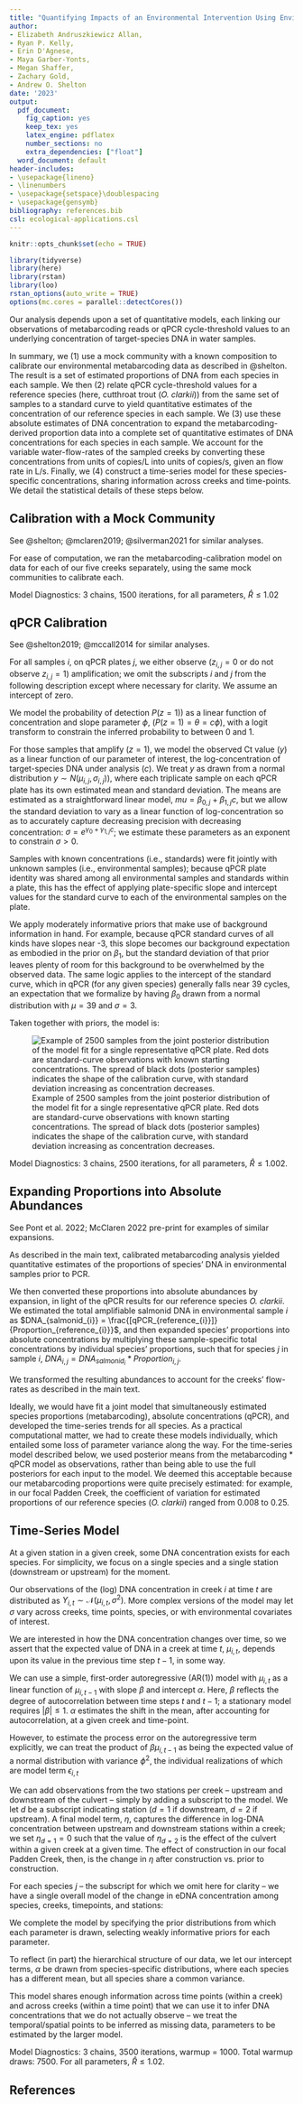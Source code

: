```yaml
---
title: "Quantifying Impacts of an Environmental Intervention Using Environmental DNA: Supplemental Text 2"
author: 
- Elizabeth Andruszkiewicz Allan, 
- Ryan P. Kelly, 
- Erin D'Agnese, 
- Maya Garber-Yonts,
- Megan Shaffer,
- Zachary Gold,
- Andrew O. Shelton 
date: '2023'
output:
  pdf_document:
    fig_caption: yes
    keep_tex: yes
    latex_engine: pdflatex
    number_sections: no
    extra_dependencies: ["float"]
  word_document: default
header-includes:
- \usepackage{lineno}
- \linenumbers
- \usepackage{setspace}\doublespacing
- \usepackage{gensymb}
bibliography: references.bib
csl: ecological-applications.csl
---
```


```r
knitr::opts_chunk$set(echo = TRUE)

library(tidyverse)
library(here)
library(rstan)
library(loo)
rstan_options(auto_write = TRUE)
options(mc.cores = parallel::detectCores())

```

Our analysis depends upon a set of quantitative models, each linking our observations of metabarcoding reads or qPCR cycle-threshold values to an underlying concentration of target-species DNA in water samples.

In summary, we (1) use a mock community with a known composition to calibrate our environmental metabarcoding data as described in @shelton. The result is a set of estimated proportions of DNA from each species in each sample. We then (2) relate qPCR cycle-threshold values for a reference species (here, cutthroat trout (*O. clarkii*)) from the same set of samples to a standard curve to yield quantitative estimates of the concentration of our reference species in each sample. We (3) use these absolute estimates of DNA concentration to expand the metabarcoding-derived proportion data into a complete set of quantitative estimates of DNA concentrations for each species in each sample. We account for the variable water-flow-rates of the sampled creeks by converting these concentrations from units of copies/L into units of copies/s, given an flow rate in L/s. Finally, we (4) construct a time-series model for these species-specific concentrations, sharing information across creeks and time-points. We detail the statistical details of these steps below.

## Calibration with a Mock Community

See @shelton; @mclaren2019; @silverman2021 for similar analyses. 

For ease of computation, we ran the metabarcoding-calibration model on data for each of our five creeks separately, using the same mock communities to calibrate each.

Model Diagnostics: 3 chains, 1500 iterations, for all parameters, $\hat{R} \leq 1.02$

## qPCR Calibration

See @shelton2019; @mccall2014 for similar analyses.

For all samples $i$, on qPCR plates $j$, we either observe ($z_{i,j} = 0$ or do not observe $z_{i,j} = 1$) amplification; we omit the subscripts $i$ and $j$ from the following description except where necessary for clarity. We assume an intercept of zero.

We model the probability of detection $P(z = 1)$) as a linear function of concentration and slope parameter $\phi$, ($P(z = 1) = \theta = c\phi$), with a logit transform to constrain the inferred probability to between 0 and 1.

For those samples that amplify ($z = 1$), we model the observed Ct value ($y$) as a linear function of our parameter of interest, the log-concentration of target-species DNA under analysis ($c$). We treat $y$ as drawn from a normal distribution $y \sim N(\mu_{i,j}, \sigma_{i,j})$), where each triplicate sample on each qPCR plate has its own estimated mean and standard deviation. The means are estimated as a straightforward linear model, $mu = \beta_{0,j} + \beta_{1,j}c$, but we allow the standard deviation to vary as a linear function of log-concentration so as to accurately capture decreasing precision with decreasing concentration: $\sigma = e^{\gamma_{0} + \gamma_{1,j}c}$; we estimate these parameters as an exponent to constrain $\sigma > 0$.

Samples with known concentrations (i.e., standards) were fit jointly with unknown samples (i.e., environmental samples); because qPCR plate identity was shared among all environmental samples and standards within a plate, this has the effect of applying plate-specific slope and intercept values for the standard curve to each of the environmental samples on the plate.

We apply moderately informative priors that make use of background information in hand. For example, because qPCR standard curves of all kinds have slopes near -3, this slope becomes our background expectation as embodied in the prior on $\beta_1$, but the standard deviation of that prior leaves plenty of room for this background to be overwhelmed by the observed data. The same logic applies to the intercept of the standard curve, which in qPCR (for any given species) generally falls near 39 cycles, an expectation that we formalize by having $\beta_0$ drawn from a normal distribution with $\mu = 39$ and $\sigma = 3$.

Taken together with priors, the model is:

```{=tex}
\begin{gather*}
z_{i,j} \sim bernoulli(\theta_{i,j}) \\
\theta_{i,j} = logit^{-1}(\phi*c_{i,j}) \\[4mm]
y_{i,j} \sim normal(\mu_{i,j}, \sigma_{i,j})   \text{    if } z_{i,j} = 1 \\
\mu_{i,j} = \beta_{0,j} + \beta_{1,j} * c_{i,j} \\
\sigma_{i,j} = e^{\gamma_{0}  + \gamma_{1,j}*c_{i,j}} \\[4mm]
\beta_{0} \sim normal(39, 3) \\
\beta_{1} \sim normal(-3, 1) \\
\gamma_{1} \sim normal(0,5) \\
\gamma_{0} \sim normal(-2,1)
\end{gather*}
```
![Example of 2500 samples from the joint posterior distribution of the model fit for a single representative qPCR plate. Red dots are standard-curve observations with known starting concentrations. The spread of black dots (posterior samples) indicates the shape of the calibration curve, with standard deviation increasing as concentration decreases.](../Output/SupplementalFigures/qPCR_calibration_supplemental.png)

Model Diagnostics: 3 chains, 2500 iterations, for all parameters, $\hat{R} \leq 1.002$.

## Expanding Proportions into Absolute Abundances

See Pont et al. 2022; McClaren 2022 pre-print for examples of similar expansions.

As described in the main text, calibrated metabarcoding analysis yielded quantitative estimates of the proportions of species' DNA in environmental samples prior to PCR.

We then converted these proportions into absolute abundances by expansion, in light of the qPCR results for our reference species *O. clarkii*. We estimated the total amplifiable salmonid DNA in environmental sample $i$ as $DNA_{salmonid_{i}} = \frac{[qPCR_{reference_{i}}]}{Proportion_{reference_{i}}}$, and then expanded species' proportions into absolute concentrations by multiplying these sample-specific total concentrations by individual species' proportions, such that for species $j$ in sample $i$, $DNA_{i,j} = DNA_{salmonid_{i}} * Proportion_{i,j}$.

We transformed the resulting abundances to account for the creeks' flow-rates as described in the main text.

Ideally, we would have fit a joint model that simultaneously estimated species proportions (metabarcoding), absolute concentrations (qPCR), and developed the time-series trends for all species. As a practical computational matter, we had to create these models individually, which entailed some loss of parameter variance along the way. For the time-series model described below, we used posterior means from the metabarcoding * qPCR model as observations, rather than being able to use the full posteriors for each input to the model. We deemed this acceptable because our metabarcoding proportions were quite precisely estimated: for example, in our focal Padden Creek, the coefficient of variation for estimated proportions of our reference species (*O. clarkii*) ranged from 0.008 to 0.25.

## Time-Series Model

At a given station in a given creek, some DNA concentration exists for each species. For simplicity, we focus on a single species and a single station (downstream or upstream) for the moment.

Our observations of the (log) DNA concentration in creek $i$ at time $t$ are distributed as $Y_{i,t} \sim \mathcal{N}(\mu_{i,t},\,\sigma^{2})$. More complex versions of the model may let $\sigma$ vary across creeks, time points, species, or with environmental covariates of interest.

We are interested in how the DNA concentration changes over time, so we assert that the expected value of DNA in a creek at time $t$, $\mu_{i,t}$, depends upon its value in the previous time step $t-1$, in some way. 

We can use a simple, first-order autoregressive (AR(1)) model with $\mu_{i,t}$ as a linear function of $\mu_{i,t-1}$ with slope $\beta$ and intercept $\alpha$. Here, $\beta$ reflects the degree of autocorrelation between time steps $t$ and $t-1$; a stationary model requires $|\beta| \leq 1$. $\alpha$ estimates the shift in the mean, after accounting for autocorrelation, at a given creek and time-point. 

However, to estimate the process error on the autoregressive term explicitly, we can treat the product of $\beta\mu_{i,t-1}$ as being the expected value of a normal distribution with variance $\phi^2$, the individual realizations of which are model term $\epsilon_{i,t}$

We can add observations from the two stations per creek -- upstream and downstream of the culvert -- simply by adding a subscript to the model. We let $d$ be a subscript indicating station ($d = 1 \text{ if downstream, } d = 2 \text{ if upstream}$). A final model term, $\eta$, captures the difference in log-DNA concentration between upstream and downstream stations within a creek; we set $\eta_{d = 1} = 0$ such that the value of $\eta_{d = 2}$ is the effect of the culvert within a given creek at a given time. The effect of construction in our focal Padden Creek, then, is the change in $\eta$ after construction vs. prior to construction.

For each species $j$ -- the subscript for which we omit here for clarity -- we have a single overall model of the change in eDNA concentration among species, creeks, timepoints, and stations:


```{=tex}
\begin{align*}
Y_{i,t,d} &\sim \mathcal{N}(\mu_{i,t,d},\,\sigma_{\text{obs}}^{2})\\
\mu_{i,t,d} &= \alpha_{i,t} + \epsilon_{i,t,d} + \eta_{i,t,d}\\
\epsilon_{i,t,d} &\sim \mathcal{N}(\beta\mu_{i,t-1,d},\, \phi^2)
\end{align*}
```

We complete the model by specifying the prior distributions from which each parameter is drawn, selecting weakly informative priors for each parameter.

```{=tex}
\begin{align*}
\alpha_{i,t} &\sim \mathcal{N}(\mu_{\alpha}, \sigma_{\alpha})\\
\beta &\sim \mathcal{U}(-1, 1) \\
\sigma_{\text{obs}} &\sim gamma(1,2) \\
\sigma_{\alpha} &\sim gamma(1,2) \\
\eta &\sim \mathcal{N}(\mu_{\eta}, 1) \\
\phi &\sim gamma(1,2) \\
\bf{\mu_{\alpha}} &\sim \mathcal{N}(0, 10) \\
\bf{\mu_{\alpha}} &\sim \mathcal{N}(0, 5)
\end{align*}
```
To reflect (in part) the hierarchical structure of our data, we let our intercept terms, $\alpha$ be drawn from species-specific distributions, where each species has a different mean, but all species share a common variance.

This model shares enough information across time points (within a creek) and across creeks (within a time point) that we can use it to infer DNA concentrations that we do not actually observe -- we treat the temporal/spatial points to be inferred as missing data, parameters to be estimated by the larger model.

Model Diagnostics: 3 chains, 3500 iterations, warmup = 1000. Total warmup draws: 7500. For all parameters, $\hat{R} \leq 1.02$.


## References
